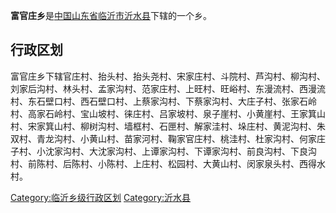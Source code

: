'''富官庄乡'''是[[中华人民共和国|中国]][[山东省|山东省]][[临沂市|临沂市]][[沂水县|沂水县]]下辖的一个乡。

== 行政区划 ==

富官庄乡下辖官庄村、抬头村、抬头尧村、宋家庄村、斗院村、芦沟村、柳沟村、刘家后沟村、林头村、孟家沟村、范家庄村、上旺村、旺峪村、东漫流村、西漫流村、东石壁口村、西石壁口村、上蔡家沟村、下蔡家沟村、大庄子村、张家石岭村、高家石岭村、宝山坡村、徕庄村、吕家坡村、泉子崖村、小黄崖村、王家箕山村、宋家箕山村、柳树沟村、墙框村、石匣村、解家洼村、垛庄村、黄泥沟村、朱双村、青龙沟村、小黄山村、苗家河村、鞠家官庄村、桃洼村、杜家沟村、何家庄子村、小沈家沟村、大沈家沟村、上谭家沟村、下谭家沟村、前良沟村、下良沟村、前陈村、后陈村、小陈村、上庄村、松园村、大黄山村、闵家泉头村、西得水村。

{{山东小作品}}
{{沂水县行政区划}}

[[Category:临沂乡级行政区划|Category:临沂乡级行政区划]]
[[Category:沂水县|Category:沂水县]]